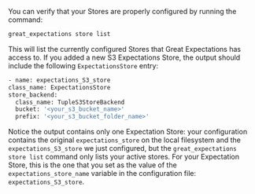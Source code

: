 You can verify that your Stores are properly configured by running the command:

```bash title="Terminal command"
great_expectations store list
```

This will list the currently configured Stores that Great Expectations has access to.  If you added a new S3 Expectations Store, the output should include the following `ExpectationsStore` entry:

```bash title="Terminal output"
- name: expectations_S3_store
class_name: ExpectationsStore
store_backend:
  class_name: TupleS3StoreBackend
  bucket: '<your_s3_bucket_name>'
  prefix: '<your_s3_bucket_folder_name>'
```

Notice the output contains only one Expectation Store: your configuration contains the original ``expectations_store`` on the local filesystem and the ``expectations_S3_store`` we just configured, but the `great_expectations store list` command only lists your active stores.  For your Expectation Store, this is the one that you set as the value of the ``expectations_store_name`` variable in the configuration file: ``expectations_S3_store``.